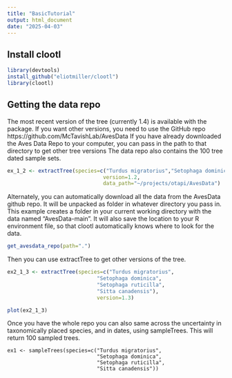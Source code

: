```yaml
---
title: "BasicTutorial"
output: html_document
date: "2025-04-03"
---
```



## Install clootl


```r
library(devtools)  
install_github("eliotmiller/clootl")
library(clootl)
```

## Getting the data repo

The most recent version of the tree (currently 1.4) is available with the package.
If you want other versions, you need to use the GitHub repo https://github.com/McTavishLab/AvesData
If you have already downloaded the Aves Data Repo to your computer,
you can pass in the path to that directory to get other tree versions
The data repo also contains the 100 tree dated sample sets. 

```r
ex_1_2 <- extractTree(species=c("Turdus migratorius","Setophaga dominica", "Setophaga ruticilla", "Sitta canadensis"),
                               version=1.2,
                               data_path="~/projects/otapi/AvesData")
```


Alternately, you can automatically download all the data from the AvesData github repo.
It will be unpacked as folder in whatever directory you pass in. 
This example creates a folder in your current working directory with the data named "AvesData-main".
It will also save the location to your R environment file, so that clootl automatically knows where to look for the data.
```r
get_avesdata_repo(path=".") 
```
Then you can use extractTree to get other versions of the tree.

```r

ex2_1_3 <- extractTree(species=c("Turdus migratorius",
                             "Setophaga dominica",
                             "Setophaga ruticilla",
                             "Sitta canadensis"),
                             version=1.3)

plot(ex2_1_3)
```

Once you have the whole repo you can also same across the uncertainty in taxonomically placed species, and in dates, using sampleTrees. This will return 100 sampled trees.

```
ex1 <- sampleTrees(species=c("Turdus migratorius",
                             "Setophaga dominica",
                             "Setophaga ruticilla",
                             "Sitta canadensis"))
```

